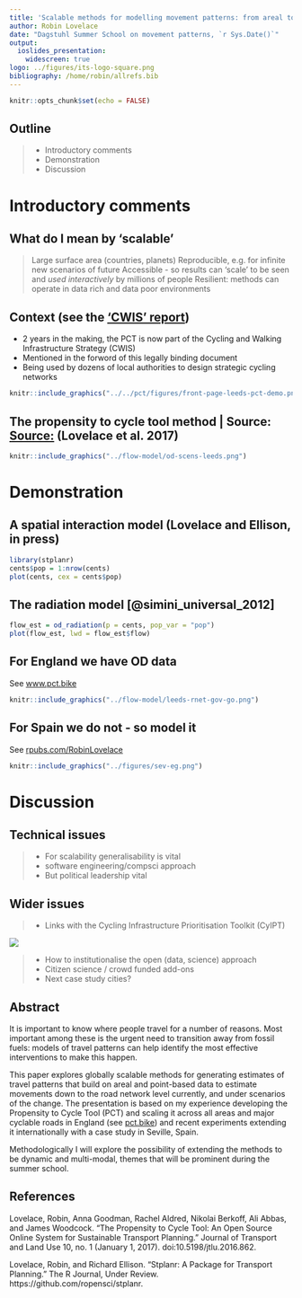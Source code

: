 ```yaml
---
title: 'Scalable methods for modelling movement patterns: from areal to road segment levels'
author: Robin Lovelace
date: "Dagstuhl Summer School on movement patterns, `r Sys.Date()`"
output:
  ioslides_presentation:
    widescreen: true
logo: ../figures/its-logo-square.png
bibliography: /home/robin/allrefs.bib
---
```


```r
knitr::opts_chunk$set(echo = FALSE)
```

## Outline

> - Introductory comments
> - Demonstration
> - Discussion

# Introductory comments

## What do I mean by 'scalable'

> Large surface area (countries, planets)
> Reproducible, e.g. for infinite new scenarios of future
> Accessible - so results can 'scale' to be seen and *used interactively* by millions of people
> Resilient: methods can operate in data rich and data poor environments

## Context (see the ['CWIS' report](https://www.gov.uk/government/publications/cycling-and-walking-investment-strategy))

- 2 years in the making, the PCT is now part of the Cycling and Walking Infrastructure Strategy (CWIS)
- Mentioned in the forword of this legally binding document
- Being used by dozens of local authorities to design strategic cycling networks

```r
knitr::include_graphics("../../pct/figures/front-page-leeds-pct-demo.png")
```

## The propensity to cycle tool method | Source:  [Source:](https://www.jtlu.org/index.php/jtlu/article/view/862) (Lovelace et al. 2017)

```r
knitr::include_graphics("../flow-model/od-scens-leeds.png")
```

# Demonstration

## A spatial interaction model (Lovelace and Ellison, in press)

```r
library(stplanr)
cents$pop = 1:nrow(cents)
plot(cents, cex = cents$pop)
```

## The radiation model [@simini_universal_2012]

```r
flow_est = od_radiation(p = cents, pop_var = "pop")
plot(flow_est, lwd = flow_est$flow)
```

## For England we have OD data

See [www.pct.bike](https://www.pct.bike/)

```r
knitr::include_graphics("../flow-model/leeds-rnet-gov-go.png")
```

## For Spain we do not - so model it

See [rpubs.com/RobinLovelace](http://rpubs.com/RobinLovelace/275315)

```r
knitr::include_graphics("../figures/sev-eg.png")
```

# Discussion

## Technical issues

> - For scalability generalisability is vital
> - software engineering/compsci approach
> - But political leadership vital

## Wider issues

> - Links with the Cycling Infrastructure Prioritisation Toolkit (CyIPT)

![](https://avatars0.githubusercontent.com/u/26133780?v=3&s=200)

> - How to institutionalise the open (data, science) approach
> - Citizen science / crowd funded add-ons
> - Next case study cities?

## Abstract

It is important to know where people travel for a number of reasons. Most important among these is the urgent need to transition away from fossil fuels: models of travel patterns can help identify the most effective interventions to make this happen. 

This paper explores globally scalable methods for generating estimates of travel patterns that build on areal and point-based data to estimate movements down to the road network level currently, and under scenarios of the change. The presentation is based on my experience developing the Propensity to Cycle Tool (PCT) and scaling it across all areas and major cyclable roads in England (see [pct.bike](http://ww.pct.bike/)) and recent experiments extending it internationally with a case study in Seville, Spain.

Methodologically I will explore the possibility of extending the methods to be dynamic and multi-modal, themes that will be prominent during the summer school.

## References

Lovelace, Robin, Anna Goodman, Rachel Aldred, Nikolai Berkoff, Ali Abbas, and James Woodcock. “The Propensity to Cycle Tool: An Open Source Online System for Sustainable Transport Planning.” Journal of Transport and Land Use 10, no. 1 (January 1, 2017). doi:10.5198/jtlu.2016.862.

Lovelace, Robin, and Richard Ellison. “Stplanr: A Package for Transport Planning.” The R Journal, Under Review. https://github.com/ropensci/stplanr.






